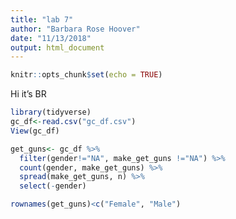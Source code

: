 ```yaml
---
title: "lab 7"
author: "Barbara Rose Hoover"
date: "11/13/2018"
output: html_document
---
```


```r
knitr::opts_chunk$set(echo = TRUE)
```
Hi it's BR
```r
library(tidyverse)
gc_df<-read.csv("gc_df.csv")
View(gc_df)
```

```r
get_guns<- gc_df %>% 
  filter(gender!="NA", make_get_guns !="NA") %>% 
  count(gender, make_get_guns) %>% 
  spread(make_get_guns, n) %>% 
  select(-gender)

rownames(get_guns)<c("Female", "Male")


```

